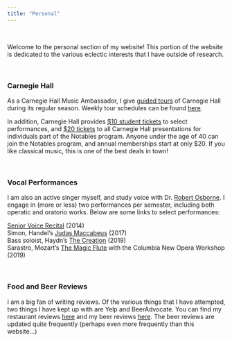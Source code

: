 ```yaml
---
title: "Personal"
---
```


<br>

Welcome to the personal section of my website! This portion of the website is dedicated to the various eclectic interests that I have outside of research.

<br>

### Carnegie Hall

As a Carnegie Hall Music Ambassador, I give [guided tours](https://www.carnegiehall.org/Visit/Tour) of Carnegie Hall during its regular season. Weekly tour schedules can be found [here](https://www.carnegiehall.org/Visit/Tour/Public-Walk-In-Tours).

In addition, Carnegie Hall provides [$10 student tickets](https://www.carnegiehall.org/en/Events/Discount-Programs/Student-Tickets) to select performances, and [$20 tickets](https://www.carnegiehall.org/en/Support/Membership/Notables/20-Tickets) to all Carnegie Hall presentations for individuals part of the Notables program. Anyone under the age of 40 can join the Notables program, and annual memberships start at only $20. If you like classical music, this is one of the best deals in town!

<br>

### Vocal Performances

I am also an active singer myself, and study voice with Dr. [Robert Osborne](https://www.vassar.edu/faculty/roosborne/). I engage in (more or less) two performances per semester, including both operatic and oratorio works. Below are some links to select performances:

[Senior Voice Recital](https://www.youtube.com/watch?v=X3zzSkea458&feature=youtu.be) (2014) <br>
Simon, Handel's [Judas Maccabeus](https://www.youtube.com/watch?v=aqBeiw3uw50) (2017) <br>
Bass soloist, Haydn's [The Creation](https://www.youtube.com/watch?v=us_GsdnoXMo) (2019) <br>
Sarastro, Mozart's [The Magic Flute](https://www.youtube.com/watch?v=X3zzSkea458&feature=youtu.be) with the Columbia New Opera Workshop (2019)

<br>

### Food and Beer Reviews

I am a big fan of writing reviews. Of the various things that I have attempted, two things I have kept up with are Yelp and BeerAdvocate. You can find my restaurant reviews [here](https://www.yelp.com/user_details_reviews_self?userid=8oDB6mhtccdTy3O66PmxhA) and my beer reviews [here](https://www.beeradvocate.com/user/beers/?ba=Profundobaso). The beer reviews are updated quite frequently (perhaps even more frequently than this website...)